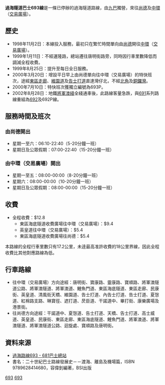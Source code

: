 '''過海隧道巴士693線'''是一條已停辦的過海隧道路線，由[[九巴|九巴]]獨營，來往[[尚德邨|尚德]]及[[中環|中環]]（[[交易廣場|交易廣場]]）。

==歷史==
*1998年11月2日：本線投入服務，最初只在繁忙時間單向由[[尚德邨|尚德]]開往[[中環|中環]]（[[交易廣場|交易廣場]]）。
*1999年1月11日：不經運隆路，總站遷往唐明街路旁，同時因行車里數降低而調減全程收費。
*1999年8月25日：提升至每日全日服務。
*2000年3月20日：增設平日早上由尚德單向往中環（交易廣場）的特快班次，途經[[東區走廊|東區走廊]]、[[維園道|維園道]]及[[告士打道|告士打道]]直達灣仔北，不經[[北角|北角]]及[[銅鑼灣|銅鑼灣]]。
*2000年7月10日：特快班次獲獨立編號為693P。
*2002年8月28日：地鐵[[將軍澳綫|將軍澳綫]]全綫通車後，此路線客量急跌，與[[過海隧道巴士691線|691]]系列路線重組為[[過海隧道巴士692線|692]]及692P線。

==服務時間及班次==
===由尚德開出===
*星期一至六：06:10-22:40（5-20分鐘一班）
*星期日及公眾假期：07:00-22:40（15-20分鐘一班）
===由中環（交易廣場）開出===
*星期一至五：08:00-00:00（8-20分鐘一班）
*星期六：08:00-00:00（10-20分鐘一班）
*星期日及公眾假期：08:00-00:00（15-20分鐘一班）

==收費==
*全程收費：$12.8
**東區海底隧道收費廣場往中環（交易廣場）：$9.4
**英皇道往中環（交易廣場）：$5.4
**東區海底隧道收費廣場往尚德：$5.4
{{fare-remarks|CHT}}
本路線的全程行車里數只有17.2公里，未逹最高准許收費的18公里界線，因此全程收費比其他對應路線為低。

==行車路線==
*往中環（交易廣場）方向途經：唐明街、寶康路、靈康路、寶順路、將軍澳隧道公路、將軍澳隧道、將軍澳道、鯉魚門道、東區海底隧道、東區走廊、民康街、英皇道、清風街天橋、維園道、告士打道、內告士打道、告士打道、夏愨道、紅棉路支路、琳寶徑、遮打道、昃臣道、干諾道中、畢打街、康樂廣場及港景街。
*往尚德方向途經：干諾道中、夏愨道、告士打道、天橋、告士打道、高士威道、英皇道、民康街、東區走廊、東區海底隧道、鯉魚門道、將軍澳道、將軍澳隧道、將軍澳隧道公路、迴旋處、寶順路及唐明街。

==資料來源==
*[http://www.681busterminal.com/693.html 過海路線693 - 681巴士總站]
*書名：二十世紀巴士路線發展史－－渡海、離島及機場篇，ISBN 9789628414680，容偉釗編著，BSI出版
[[Category:已取消九龍巴士路線|693]]
[[Category:已取消過海隧道巴士路線|693]]
